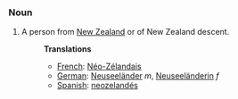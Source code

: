 ===Noun===
#A person from [[New Zealand]] or of New Zealand descent.
#:'''Translations'''
#:*[[French]]: [[Néo-Zélandais]]
#:*[[German]]: [[Neuseeländer]] ''m'', [[Neuseeländerin]] ''f''
#:*[[Spanish]]: [[neozelandés]]